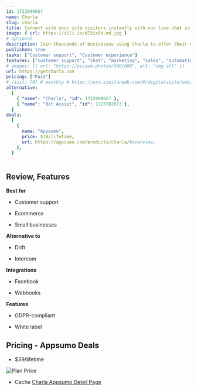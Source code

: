 ```yaml
---
id: 1722099657
name: Charla
slug: charla
title: Connect with your site visitors instantly with our live chat software
image: { url: https://iili.io/dI5ix5X.md.jpg }
# optional
description: Join thousands of businesses using Charla to offer their customers the best sales and support experienceConnect with your customers instantly, never miss a lead, and deliver the very best in support
published: true
tasks: ["Customer support", "Customer experience"]
features: ["customer support", "chat", "marketing", "sales", "automation"]
# images: [{ url: "https://picsum.photos/600/600", alt: "img alt" }]
url: https://getcharla.com
pricing: ["Paid"]
# visit: [0] # monthly # https://pro.similarweb.com/#/digitalsuite/websiteanalysis/home
alternative:
  [
    { "name": "Charla", "id": 1722099657 },
    { "name": "Bit Assist", "id": 1723782073 },
  ]
deals:
  [
    {
      name: "Appsumo",
      price: $39/lifetime,
      url: https://appsumo.com/products/charla/#overview,
    },
  ]
---
```


## Review, Features

**Best for**

- Customer support

- Ecommerce

- Small businesses

**Alternative to**

- Drift

- Intercom

**Integrations**

- Facebook

- Webhooks

**Features**

- GDPR-compliant

- White label

## Pricing - Appsumo Deals

- $39/lifetime

<Img src="https://iili.io/dIwuP7j.png" alt="Plan Price" />

- Cache [Charla Appsumo Detail Page](https://iili.io/dIwAJkv.png)
